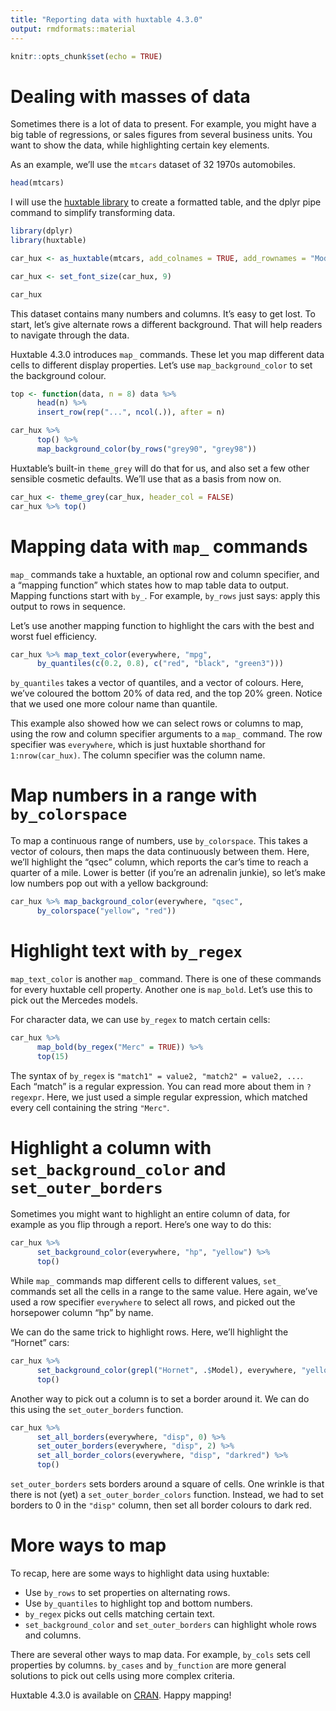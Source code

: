 ```yaml
---
title: "Reporting data with huxtable 4.3.0"
output: rmdformats::material
---
```


```r
knitr::opts_chunk$set(echo = TRUE)
```

# Dealing with masses of data

Sometimes there is a lot of data to present. For example, you might have a big
table of regressions, or sales figures from several business units. You want to show 
the data, while highlighting certain key elements.

As an example, we'll use the `mtcars` dataset of 32 1970s automobiles.

```r
head(mtcars)
```


I will use the [huxtable
library](https://hughjonesd.github.io/huxtable) to create a formatted table, and the
dplyr pipe command to simplify transforming data.

```r
library(dplyr)
library(huxtable)

car_hux <- as_huxtable(mtcars, add_colnames = TRUE, add_rownames = "Model")

car_hux <- set_font_size(car_hux, 9)

car_hux
```


This dataset contains many numbers and columns. It's easy to get lost. 
To start, let's give alternate rows a different background. That will help readers to
navigate through the data.

Huxtable 4.3.0 introduces `map_` commands. These let you map different data cells to
different display properties. Let's use `map_background_color` to set the background
colour.

```r

top <- function(data, n = 8) data %>% 
      head(n) %>% 
      insert_row(rep("...", ncol(.)), after = n)

car_hux %>% 
      top() %>% 
      map_background_color(by_rows("grey90", "grey98"))
```

Huxtable's built-in `theme_grey` will do that for us, and also set a few other
sensible cosmetic defaults. We'll use that as a basis from now on.

```r
car_hux <- theme_grey(car_hux, header_col = FALSE)
car_hux %>% top()
```


# Mapping data with `map_` commands

`map_` commands take a huxtable, an optional row and column specifier, and a "mapping function" which states how to map table data to output. Mapping functions start with
`by_`. For example, `by_rows` just says: apply this output to rows in sequence.

Let's use another mapping function to highlight the cars with the best and worst fuel efficiency.

```r

car_hux %>% map_text_color(everywhere, "mpg", 
      by_quantiles(c(0.2, 0.8), c("red", "black", "green3")))
```


`by_quantiles` takes a vector of quantiles, and a vector of colours. Here, we've coloured
the bottom 20% of data red, and the top 20% green. Notice that we used one more
colour name than quantile.

This example also showed how we can select rows or columns to map, using
the row and column specifier arguments to a `map_` command. The row specifier
was `everywhere`, which is just huxtable shorthand for `1:nrow(car_hux)`. The
column specifier was the column name.

# Map numbers in a range with `by_colorspace`

To map a continuous range of numbers, use `by_colorspace`. This takes
a vector of colours, then maps the data continuously between them. Here,
we'll highlight the "qsec" column, which reports the car's time to reach a quarter of a
mile. Lower is better (if you're an adrenalin junkie), so let's make low numbers
pop out with a yellow background:

```r

car_hux %>% map_background_color(everywhere, "qsec",
      by_colorspace("yellow", "red"))

```

# Highlight text with `by_regex`

`map_text_color` is another `map_` command. There is one of these commands for every
huxtable cell property. Another one is `map_bold`. Let's use this to pick out
the Mercedes models.

For character data, we can use `by_regex` to match certain cells: 

```r

car_hux %>% 
      map_bold(by_regex("Merc" = TRUE)) %>% 
      top(15)
```

The syntax of `by_regex` is `"match1" = value2, "match2" = value2, ...`. Each "match"
is a regular expression. You can read more about them in `?regexpr`. Here, we just
used a simple regular expression, which matched every cell containing the string 
`"Merc"`. 

# Highlight a column with `set_background_color` and `set_outer_borders`

Sometimes you might want to highlight an entire column of data, for example as 
you flip through a report. Here's one way to do this:

```r

car_hux %>% 
      set_background_color(everywhere, "hp", "yellow") %>% 
      top()
```

While `map_` commands map different cells to different values, `set_` commands
set all the cells in a range to the same value. Here again, we've used a 
row specifier `everywhere` to select all rows, and picked out the horsepower
column "hp" by name.

We can do the same trick to highlight rows. Here, we'll highlight the "Hornet" cars:

```r
car_hux %>% 
      set_background_color(grepl("Hornet", .$Model), everywhere, "yellow") %>% 
      top()
```

Another way to pick out a column is to set a border around it. We can do this
using the `set_outer_borders` function.

```r

car_hux %>% 
      set_all_borders(everywhere, "disp", 0) %>% 
      set_outer_borders(everywhere, "disp", 2) %>% 
      set_all_border_colors(everywhere, "disp", "darkred") %>%  
      top()
```

`set_outer_borders` sets borders around a square of cells. One wrinkle is that there
is not (yet) a `set_outer_border_colors` function. Instead, we had to set borders to
0 in the `"disp"` column, then set all border colours to dark red.

# More ways to map

To recap, here are some ways to highlight data using huxtable:

* Use `by_rows` to set properties on alternating rows.
* Use `by_quantiles` to highlight top and bottom numbers.
* `by_regex` picks out cells matching certain text.
* `set_background_color` and `set_outer_borders` can highlight whole rows and columns.

There are several other ways to map data. For example, `by_cols` sets cell properties by columns. `by_cases` and `by_function` are more general solutions to pick
out cells using more complex criteria. 

Huxtable 4.3.0 is available on [CRAN](https://cran.r-project.org/package=huxtable). Happy mapping!
  

